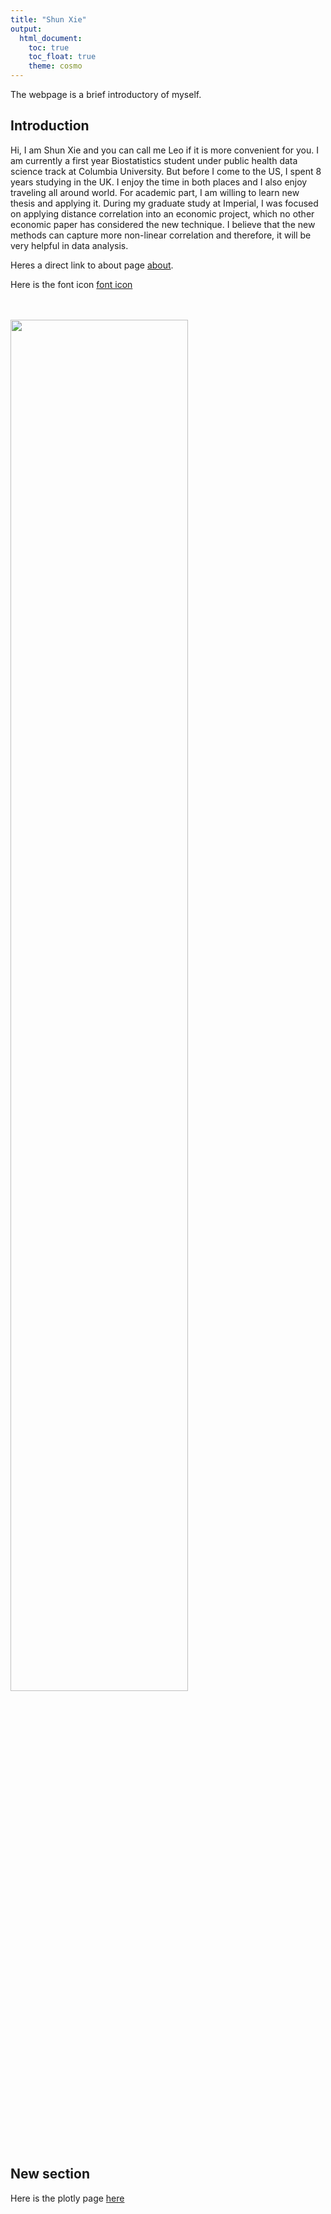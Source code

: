 ```yaml
---
title: "Shun Xie"
output: 
  html_document:
    toc: true
    toc_float: true
    theme: cosmo
---
```

The webpage is a brief introductory of myself. 


## Introduction

Hi, I am Shun Xie and you can call me Leo if it is more convenient for you. I am currently a first year Biostatistics student under public health data science track at Columbia University. But before I come to the US, I spent 8 years studying in the UK. I enjoy the time in both places and I also enjoy traveling all around world. For academic part, I am willing to learn new thesis and applying it. During my graduate study at Imperial, I was focused on applying distance correlation into an economic project, which no other economic paper has considered the new technique. I believe that the new methods can capture more non-linear correlation and therefore, it will be very helpful in data analysis. 





Heres a direct link to about page [about](about.html).

Here is the font icon [font icon](https://fontawesome.com/icons)



<br><br><img src="images/NationalGeographic_2572187_3x2.webp" style="width:75%"><br>

## New section

Here is the plotly page [here](plotly.html)




